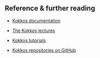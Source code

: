 ## Reference & further reading

- [Kokkos documentation](https://kokkos.org/kokkos-core-wiki/index.html)
- [The Kokkos lectures](https://www.youtube.com/playlist?list=PLqtSvL1MDrdFgDYpITs7aQAH9vkrs6TOF)
- [Kokkos tutorials](https://github.com/kokkos/kokkos-tutorials)

- [Kokkos repositories on GitHub](https://github.com/kokkos)
